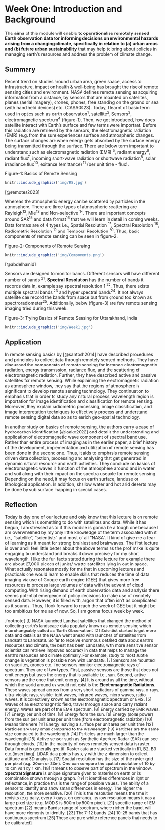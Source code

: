 # Week One: Introduction and Background

The **aims** of this module will enable **to operationalise remotely sensed Earth observation data for informing decisions on environmental hazards arising from a changing climate, specifically in relation to (a) urban areas and (b) future urban sustainability** that may help to bring about policies in managing earth's resources and address the problem of climate change.

## Summary

Recent trend on studies around urban area, green space, access to infrastructure, impact on health & well-being has brought the rise of remote sensing cities and environment. NASA defines remote sensing as acquiring information from a distance, by sensors that are mounted on satellites, planes (aerial imagery), drones, phones, free standing on the ground or sea (with hand held devices) etc. (CASA0023). Today, I learnt of basic term used in optics such as earth observation<sup>1</sup>, satellite<sup>2</sup>, Sensors<sup>3</sup>, electromagnetic spectrum<sup>4</sup> (figure-1). Then, we got introduced, how does satellite interact with Earth's surface and few terms were important. Before this radiation are retrieved by the sensors, the electromagnetic radiation (EMR) (e.g. from the sun) experiences surface and atmospheric changes. The surface changes are when energy gets absorbed by the surface energy being transmitted through the surface. There are below term important to understand such as electromagnetic radiation (EMR) <sup>5</sup>, radiant energy<sup>6</sup>, radiant flux<sup>7</sup>, incoming short-wave radiation or shortwave radiation<sup>8</sup>, solar irradiance flux<sup>10</sup>, exitance (emittance) <sup>11</sup> (per unit time - flux).

Figure-1: Basics of Remote Sensing

```r

knitr::include_graphics('img/RS.jpg')

```

[@remotes2023]

Whereas the atmospheric energy can be scattered by particles in the atmosphere. There are three types of atmospheric scattering are Rayleigh<sup>12</sup>, Mie<sup>13</sup> and Non-selective <sup>14</sup>. There are important concepts around SAR<sup>15</sup> and data format<sup>16</sup> that we will learn in detail in coming weeks. Data formats are of 4 types i.e., Spatial Resolution <sup>17</sup>, Spectral Resolution <sup>18</sup>, Radiometric Resolution <sup>19</sup> and Temporal Resolution <sup>20</sup>. Thus, basic components of remote sensing can be seen in figure-2.

Figure-2: Components of Remote Sensing

```r

knitr::include_graphics('img/Components.png')

```

[@abdelhamid]

Sensors are designed to monitor bands. Different sensors will have different number of bands <sup>21</sup>. **Spectral Resolution** has the number of bands it records data in, example say spectral resolution 1 <sup>22</sup>. Thus, there exists multiple spectral bands <sup>23</sup> and hyper spectral bands<sup>24</sup>. It not always satellite can record the bands from space but from ground too known as spectroradiometer<sup>25</sup>. Additionally, below (figure-3) are few remote sensing imaging tried during this week.

Figure-3: Trying Basics of Remote Sensing for Uttarakhand, India

```r

knitr::include_graphics('img/Week1.jpg')

```

## Application

In remote sensing basics by [@santosh2014] have described procedures and principles to collect data through remotely sensed methods. They have discussed the components of remote sensing for instance electromagnetic radiation, energy transmission, radiance flux, and the scattering of electromagnetic radiation. Further, they have described active and passive satellites for remote sensing. While explaining the electromagnetic radiation as atmosphere window, they say that the regions of atmosphere is significant to develop remote sensing technology. They continuation to emphasis that in order to study any natural process, wavelength region is importation for image identification and classification for remote sensing. Moreover, they explain radiometric processing, image classification, and image interpretation techniques to effectively process and understand remote sensing digital data so as to enrich geo-spatial technology.

In another study on basics of remote sensing, the authors carry a case of hydrocarbon identification [@laake2022] and details the understanding and application of electromagnetic wave component of spectral band use. Rather than entire process of imaging as in the earlier paper, a brief history of the development, implementation and utilization of remote sensing has been done in the second one. Thus, it aids to emphasis remote sensing driven data collection, processing and analysing that get generated in dynamic natural resource and earth activities. They conclude on basics of electromagnetic waves is function of the atmosphere around and in water and soil along with their impact on the spectra useable for remote sensing. Depending on the need, it may focus on earth surface, landuse or lithological application. In addition, shallow water and hot arid deserts may be done by sub surface mapping in special cases.

## Reflection

Today is day one of our lecture and only know that this lecture is on remote sensing which is something to do with satellites and data. While it has begun, I am stressed as to if this module is gonna be a tough one because I am overwhelmed by my only little knowledge of the term associated with it i.e., "satellite", "scientists" and most of all "NASA". It kind of give me a fear of learning as it meant for strong brainiest and brainwaves. The first lecture is over and I feel little better about the above terms as the prof make is quite engaging to understand and breaks it down precisely for my short wavelength. I like the fun facts stated during the lecture for example there are about 27,000 pieces of junks/ waste satellites lying in out in space. What actually resonates mostly for me that in upcoming lectures and practicals one would learn to enable skills that reduces the time of data imaging via use of Google earth engine (GEE) that gives more free resources to process large volumes of data with the advent of cloud computing. With rising demand of earth observation data and analysis there seems potential emergence of policy decisions to make use of remotely sensed data. However, it is filled with jargon that often isn't as complicated as it sounds. Thus, I look forward to reach the week of GEE but it might be too ambitious for me as of now. So, I am gonna focus week by week.

.footnote\[ <span style="font-size: 10pt;"> \[1\] NASA launched Landsat satellites that changed the method of collecting earth's landscape data popularly known as remote sensing which interchangeably called as 'Earth Observation'. \[2\] Scientist started to get more data and details as the NASA went ahead with launches of satellites from Landsat1 to Landsat8. So far to receive enormous detailed data about earth's resources and climate, the best has been Landsat8, with more sensitive sensor scientist can retrieve improved accuracy in data that helps to manage the earth's resources and climate optimally. For example, study to most subtle change is vegetation is possible now with Landsat8. \[3\] Sensors are mounted on satellites, drones etc. The sensors monitor electromagnetic rays of spectrum. They are of two types. First, passive sensors are those that does not emit energy but uses the energy that is available i.e., sun. Second, active sensors are the once that emit energy. \[4\] It is around us all the time, without which the world around us would not exist is the **Electromagnetic Radiations**. These waves spread across from a very short radiations of gamma rays, x-rays, ultra-violate rays, visible-light waves, infrared waves, micro waves, radio waves. It is collectively known as the electromagnetic Spectrum or EMS. \[5\] Waves of an electromagnetic field, travel through space and carry radiant energy. Waves are part of the EMR spectrum. \[6\] Energy carried by EMR waves. \[7\] Energy per unit of time. \[8\] Energy from the sun. \[9\] Energy (solar power) from the sun per unit area per unit time (from electromagnetic radiation) \[10\] Means time here \[11\] Energy leaving a surface per unit area per unit time \[12\] Particles are very small compared to the wavelength \[13\] Particles are the same size compared to the wavelength \[14\] Particles are much larger than the wavelength \[15\] Active sensor such as Synthetic Aperture Radar (SAR) can see through clouds. \[16\] In the majority of cases remotely sensed data is raster. Data format is generally geo.tif. Raster data are stacked vertically in B1, B2, B3 etc.(insert img). LiDAR data points has x, y with the z-dimension to collect attitude and 3D analysis. \[17\] Spatial resolution has the size of the raster grid per pixel (e.g. 20cm or 30m). One can compare the spatial resolution of 10 by 10 cm vs 1 by 1 km. \[18\] It means to observe part of spectrum in the window. **Spectral Signature** is unique signature given to material on earth or its combination shown through a graph. \[19\] It identifies differences in light or reflectance, in practice this is the range of possible values. The ability of a sensor to identify and show small differences in energy. The higher the resolution, the more sensitive. \[20\] This is the resolution means the time it revisits (e.g. daily, every 7 days, on demand). Its low resolution means it has a large pixel size (e.g. MODIS is 500m by 500m pixel). \[21\] specific range of EM spectrum \[22\] means Bands: range of spectrum, where richer the band, will have more elements to identify. \[23\] The 7-12 bands \[24\] 10-25 bands that has continuous spectrum \[25\] These are pure white reference panels that needs to be calibrated\]
